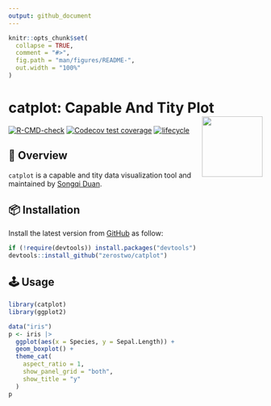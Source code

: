 ```yaml
---
output: github_document
---
```


<!-- README.md is generated from README.Rmd. Please edit that file -->

```r
knitr::opts_chunk$set(
  collapse = TRUE,
  comment = "#>",
  fig.path = "man/figures/README-",
  out.width = "100%"
)
```

# catplot: Capable And Tity Plot <img src="man/figures/logo.png" align="right" alt="" width="120" />

<!-- badges: start -->
[![R-CMD-check](https://github.com/zerostwo/catplot/workflows/R-CMD-check/badge.svg)](https://github.com/zerostwo/catplot)
[![Codecov test coverage](https://codecov.io/gh/zerostwo/catplot/branch/main/graph/badge.svg)](https://app.codecov.io/gh/zerostwo/catplot?branch=main)
[![lifecycle](https://img.shields.io/badge/lifecycle-Experimental-important.svg)](https://lifecycle.r-lib.org/articles/stages.html)
<!-- badges: end -->

## 🤪 Overview

`catplot` is a capable and tity data visualization tool and maintained by [Songqi Duan](https://songqi.online).

## 📦 Installation

Install the latest version from [GitHub](https://github.com/zerostwo/catplot) as follow:

```r
if (!require(devtools)) install.packages("devtools")
devtools::install_github("zerostwo/catplot")
```

## 🕹️ Usage

```r
library(catplot)
library(ggplot2)

data("iris")
p <- iris |>
  ggplot(aes(x = Species, y = Sepal.Length)) +
  geom_boxplot() +
  theme_cat(
    aspect_ratio = 1,
    show_panel_grid = "both",
    show_title = "y"
  )
p
```
